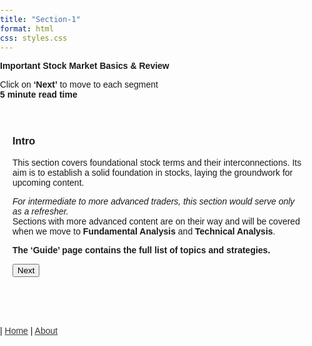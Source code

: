```yaml
---
title: "Section-1"
format: html
css: styles.css
---
```


<span class="border-type-banner">
**Important Stock Market Basics & Review**
</span>  

<span class="smalltext-black">Click on **'Next'** to move to each segment  
**5 minute read time**</span>

<div id="steps">
  <div id="step1">
### Intro
This section covers foundational stock terms and their interconnections. Its aim is to establish a solid foundation in stocks, laying the groundwork for upcoming content.

*For intermediate to more advanced traders, this section would serve only as a refresher.*  
<span class="something1">Sections with more advanced content are on their way and will be covered when we move to **Fundamental Analysis** and **Technical Analysis**.</span>

**The 'Guide' page contains the full list of topics and strategies.**

  </div>

  <div id="step2" style="display: none;">
### Market-Cap
Ready? Let's first talk about market-cap.  
    
Market-cap is simple to understand, but foundational and essential in all types of trading. 
    
Market-cap represents the value of a company, based upon the total value of all the company's shares of stock.
    
It is often seen as the total value of the company, for example, Apple (AAPL) has a market-cap of **~3.4 T**. Here, we would say "Apple is worth around 3.4 trillion".  

  </div>

  <div id="step3" style="display: none;">
<!-- transition -->
We'll revisit Market-Cap soon, lets run through Share Price first.  

  </div>

  <div id="step4" style="display: none;">
### Share Price
When trading stocks, most of the time you are buying & selling **shares**.  Shares represent small portions of companies. 

<span class="smalltext-black">**Did you know Elon Musk has 200 million shares of Tesla (TSLA)?  
Companies have hundreds of millions of shares total, some having billions of shares outstanding.** </span>

  </div>

  <div id="step5" style="display: none;">
Every share you buy has a price. Going back to our previous example, Apple (AAPL) has a share price of $220 / share.  

You aim to buy shares at lower share prices, and sell them for a higher price in the future.
    
  </div>

  <div id="step6" style="display: none;">
<!-- transition -->
**NOTE:** Never compare the share prices of different companies. Every company has its own unique share price.  

For example, Costco (COST)'s share price is $800, but Apple (AAPL)'s is $220/share.  
Does this mean Costco is bigger than Apple? **No**, in fact, Apple's valuation is 9x higher than Costco's.
    
  </div>

  <div id="step7" style="display: none;">
### Share Price and Market-Cap Relation
Let's revisit Market-Cap, and connect it to share price.

A company's market cap moves **proportional** to the share price of its stock.  
This is because market-cap is calculated by multiplying the share price by the total number of shares outstanding.
    
  </div>

  <div id="step8" style="display: none;">
<!-- transition -->
For example, if a company has 1 million shares outstanding and the share price goes up from $100 to $120, the market-cap would increase as follows:

- Initial market-cap: 1,000,000 shares * $100/share = $100,000,000
- New market-cap: 1,000,000 shares * $120/share = $120,000,000

This shows how a change in the share price directly affects the market-cap. 
    
  </div>

  <div id="step9" style="display: none;">
### Stock Fluctuation
Why do stocks move up and down?  
**Stocks fluctuate and move based on company performance**.

But at a technical level, it's a bit more complex.

  </div>

  <div id="step10" style="display: none;">
Share prices are affected directly by the demand of a stock.

When the demand of a stock is high, there are more willing buyers attempting to purchase shares. 
However, due to the limited number of shares, the stock price must move **up** in order to balance out the number of willing buyers and sellers.

Vice versa, when the demand is low, the are more willing sellers than buyers. In order to balance the number of willing buyers and sellers, the share price goes **down**, increasing the number of buyers while decreasing the number of sellers.

  </div>
  
  <div id="step11" style="display: none;">

This situation could be compared to the modern day supply chain. When there's high demand, prices are higher, and vice versa.

In the end, demand of a stock is influenced by the performance of the company, making  
**share price fluctuate based on the performance of the company**

  </div>

  <div id="step12" style="display: none;">
### -----------------------------------

The next couple sections will go by faster and will  highlight additional key terms.  

  </div>

  <div id="step13" style="display: none;">
### Volume
Volume is the number of shares traded in a day.

Volume can be used to represent how active a stock is.

  </div>

  <div id="step14" style="display: none;">
### Indexes
NASDAQ, DOW JONES, S&P 500?  
Do those names ring a bell?

These are called indexes, and they measure the overall performance of their sectors or subsets.

  </div>

  <div id="step15" style="display: none;">

Sectors are the various industries within the stock market as a whole.

**Prominent Indexes:**  
**NASDAQ:** technology and software sector  
**DOW JONES:** the 30 largest US companies  
**S&P 500:** the 500 largest US companies

  </div>

  <div id="step16" style="display: none;">

These indexes are often used to measure the wellbeing of the overall stock market, and in turn, the economy.

  </div>

  <div id="step17" style="display: none;">
### Earning Reports
Earning reports are one of the **most crucial factors** within the stock market.

At its core, they highlight a company's performance and economic state.

These include the revenue, net-income, EPS, forecast, and other factors of the company. <span class= "smalltext-black">(To be covered later on)</span>

  </div>

  <div id="step18" style="display: none;">
They play a critical role in determining price movement and they often lead to significant volatility and rapid price changes.

Because **earnings are important** and advanced, we will fully cover them when we start **Fundamental Analysis**.

  </div>

  <div id="step19" style="display: none;">
### --- Conclusion ---
You've finished reading the section for "Important Stock Market Basics".  
This section has covered the essentials and groundwork related to stocks, which will be crucial for our future material and discussions.

  </div>

  <div id="step20" style="display: none;">
<span class="smalltext-black">
**Written by:** Aedan Liao  
**Originally Published:** 7/3/2024  
**Last Revised:** 7/5/2024</span>

  </div>

  <div id="step21" style="display: none;">
<!-- transition -->
We value your feedback!
Let us know what you thought about this section and how it can be improved.
[Feedback Form](https://docs.google.com/forms/d/e/1FAIpQLSdJyTuxvnm-5b3sZTM52nhWeEhg0P3Z20WZVA86AX3uHJrwpw/viewform)

  </div>
  
  <!--
  <div id="step22" style="display: none;">
### Step 22
Text for step 22.
  </div>

  <div id="step23" style="display: none;">
### Step 23
Text for step 23.
  </div>

  <div id="step24" style="display: none;">
### Step 24
Text for step 24.
  </div>

  <div id="step25" style="display: none;">
### Step 25
Text for step 25.
  </div> -->

  <button id="nextButton">Next</button>
</div>

<script>
document.addEventListener("DOMContentLoaded", function() {
  var currentStep = 1;
  var totalSteps = 21; // Total number of steps

  document.getElementById("nextButton").addEventListener("click", function() {
    var nextStep = document.getElementById("step" + (currentStep + 1));
    if (nextStep) {
      nextStep.style.display = "block";
      currentStep++;
    }
    this.parentNode.insertBefore(this, document.getElementById("step" + currentStep).nextSibling);
    if (currentStep === totalSteps) {
      this.remove(); // Remove the "Next" button after the last step
    }
  });
});
</script>

<style>
  body {
    margin: 0;
    padding: 0;
    font-family: Arial, sans-serif;
    background-image: url('white-background-1.png');
    background-size: cover;
    background-repeat: no-repeat;
    min-height: 100vh;
  }

  #steps {
    padding: 20px;
    box-sizing: border-box;
  }
</style>

<br>

<div class="nav-right">
 | [Home](index.qmd){style="color: #373737;"} | [About](about.qmd){style="color: #373737;"}
</div>